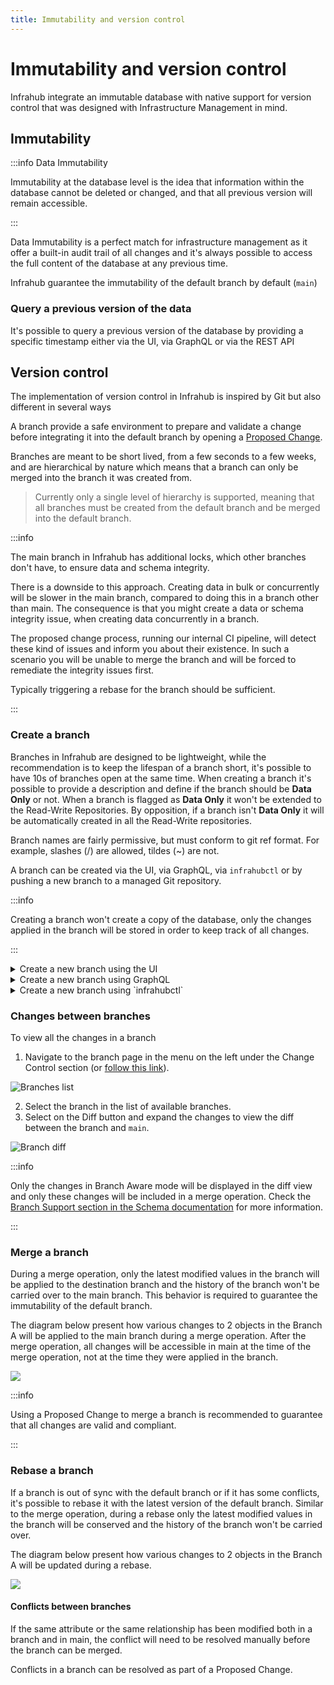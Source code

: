 ```yaml
---
title: Immutability and version control
---
```



# Immutability and version control

Infrahub integrate an immutable database with native support for version control that was designed with Infrastructure Management in mind.

<center>
  <ReactPlayer url='https://www.youtube.com/watch?v=_I7liNBkNC8' light />
</center>

## Immutability

:::info Data Immutability

Immutability at the database level is the idea that information within the database cannot be deleted or changed,
and that all previous version will remain accessible.

:::

Data Immutability is a perfect match for infrastructure management as it offer a built-in audit trail of all changes
and it's always possible to access the full content of the database at any previous time.

Infrahub guarantee the immutability of the default branch by default (`main`)

### Query a previous version of the data

It's possible to query a previous version of the database by providing a specific timestamp either via the UI, via GraphQL or via the REST API

## Version control

The implementation of version control in Infrahub is inspired by Git but also different in several ways

A branch provide a safe environment to prepare and validate a change before integrating it into the default branch by opening a [Proposed Change](../topics/proposed-change).

Branches are meant to be short lived, from a few seconds to a few weeks, and are hierarchical by nature which means that a branch can only be merged into the branch it was created from.

> Currently only a single level of hierarchy is supported, meaning that all branches must be created from the default branch and be merged into the default branch.

:::info

The main branch in Infrahub has additional locks, which other branches don't have, to ensure data and schema integrity.

There is a downside to this approach. Creating data in bulk or concurrently will be slower in the main branch, compared to doing this in a branch other than main. The consequence is that you might create a data or schema integrity issue, when creating data concurrently in a branch.

The proposed change process, running our internal CI pipeline, will detect these kind of issues and inform you about their existence. In such a scenario you will be unable to merge the branch and will be forced to remediate the integrity issues first.

Typically triggering a rebase for the branch should be sufficient.

:::

### Create a branch

Branches in Infrahub are designed to be lightweight, while the recommendation is to keep the lifespan of a branch short, it's possible to have 10s of branches open at the same time.
When creating a branch it's possible to provide a description and define if the branch should be **Data Only** or not. When a branch is flagged as **Data Only** it won't be extended to the Read-Write Repositories. By opposition, if a branch isn't **Data Only** it will be automatically created in all the Read-Write repositories.

Branch names are fairly permissive, but must conform to git ref format. For example, slashes (/) are allowed, tildes (~) are not.

A branch can be created via the UI, via GraphQL, via `infrahubctl` or by pushing a new branch to a managed Git repository.

:::info

Creating a branch won't create a copy of the database, only the changes applied in the branch will be stored in order to keep track of all changes.

:::

<details>
  <summary>Create a new branch using the UI</summary>

  You can create a new branch in the frontend by using the button with a `+ sign` in the top right corner, next to the name of the current branch, i.e., `main`.

  ![](../media/tutorial_1_branch_creation.png)

</details>

<details>
  <summary>Create a new branch using GraphQL</summary>

  Use the GraphQL mutation below to create a new branch named `cr1234`

  ```graphql
  mutation {
    BranchCreate(data: { name: "cr1234", sync_with_git: true}) {
      ok
      object {
        id
        name
      }
    }
  }
  ```

</details>

<details>
  <summary>Create a new branch using `infrahubctl`</summary>

  Use the command below to create a new branch named `cr1234`

  ```shell
  infrahubctl branch create cr1234
  ```

</details>

### Changes between branches

To view all the changes in a branch

1. Navigate to the branch page in the menu on the left under the Change Control section (or [follow this link](http://localhost:8000/branches/)).

![Branches list](../media/tutorial_1_branch_list.png)

2. Select the branch in the list of available branches.
3. Select on the Diff button and expand the changes to view the diff between the branch and `main`.

![Branch diff](../media/tutorial_1_branch_diff.png)

:::info

Only the changes in Branch Aware mode will be displayed in the diff view and only these changes will be included in a merge operation.
Check the [Branch Support section in the Schema documentation](../topics/schema#branch-support) for more information.

:::

### Merge a branch

During a merge operation, only the latest modified values in the branch will be applied to the destination branch and the history of the branch won't be carried over to the main branch.
This behavior is required to guarantee the immutability of the default branch.

The diagram below present how various changes to 2 objects in the Branch A will be applied to the main branch during a merge operation.
After the merge operation, all changes will be accessible in main at the time of the merge operation, not at the time they were applied in the branch.

![](../media/branch_merge.excalidraw.svg)

:::info

Using a Proposed Change to merge a branch is recommended to guarantee that all changes are valid and compliant.

:::

### Rebase a branch

If a branch is out of sync with the default branch or if it has some conflicts, it's possible to rebase it with the latest version of the default branch.
Similar to the merge operation, during a rebase only the latest modified values in the branch will be conserved and the history of the branch won't be carried over.

The diagram below present how various changes to 2 objects in the Branch A will be updated during a rebase.

![](../media/branch_rebase_no_conflict.excalidraw.svg)

#### Conflicts between branches

If the same attribute or the same relationship has been modified both in a branch and in main, the conflict will need to be resolved manually before the branch can be merged.

Conflicts in a branch can be resolved as part of a Proposed Change.
